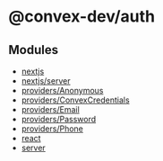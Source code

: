 # @convex-dev/auth

## Modules

- [nextjs](api_reference/nextjs.mdx)
- [nextjs/server](api_reference/nextjs/server.mdx)
- [providers/Anonymous](api_reference/providers/Anonymous.mdx)
- [providers/ConvexCredentials](api_reference/providers/ConvexCredentials.mdx)
- [providers/Email](api_reference/providers/Email.mdx)
- [providers/Password](api_reference/providers/Password.mdx)
- [providers/Phone](api_reference/providers/Phone.mdx)
- [react](api_reference/react.mdx)
- [server](api_reference/server.mdx)
